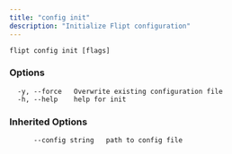```yaml
---
title: "config init"
description: "Initialize Flipt configuration"
---
```


```
flipt config init [flags]
```

### Options

```
  -y, --force   Overwrite existing configuration file
  -h, --help    help for init
```

### Inherited Options

```
      --config string   path to config file
```
